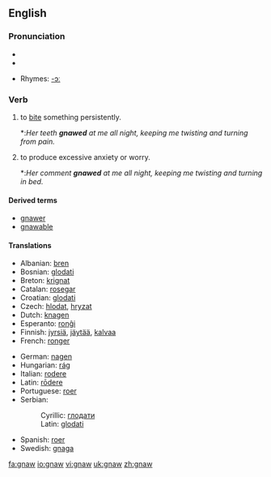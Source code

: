 ==English==

===Pronunciation===
* {{IPA|/nɔː/}}
*{{audio|en-us-gnaw.ogg|Audio (US)}}

* Rhymes: [[Rhymes:English:-ɔː|-ɔː]]



===Verb===
{{en-verb}}
#{{transitive}} to [[bite]] something persistently.
#*:''Her teeth '''gnawed''' at me all night, keeping me twisting and turning from pain.''
#{{intransitive}} to produce excessive anxiety or worry.
#*:''Her comment '''gnawed''' at me all night, keeping me twisting and turning in bed.''

====Derived terms====
*[[gnawer]]
*[[gnawable]]

====Translations====
{{trans-top|to bite something persistently}}
*Albanian: [[bren]]
*Bosnian: [[glodati]]
*Breton: [[krignat]]
*Catalan: [[rosegar]]
*Croatian: [[glodati]]
*Czech: [[hlodat]], [[hryzat]]
*Dutch: [[knagen]]
*Esperanto: [[ronĝi]]
*Finnish: [[jyrsiä]], [[jäytää]], [[kalvaa]]
*French: [[ronger]]
{{trans-mid}}
*German: [[nagen]]
*Hungarian: [[rág]]
*Italian: [[rodere]]
*Latin:  [[rōdere]]
*Portuguese: [[roer]]
*Serbian:
*:Cyrillic: [[глодати]]
*:Latin: [[glodati]]
*Spanish: [[roer]]
*Swedish: [[gnaga]]
{{trans-bottom}}

[[fa:gnaw]]
[[io:gnaw]]
[[vi:gnaw]]
[[uk:gnaw]]
[[zh:gnaw]]